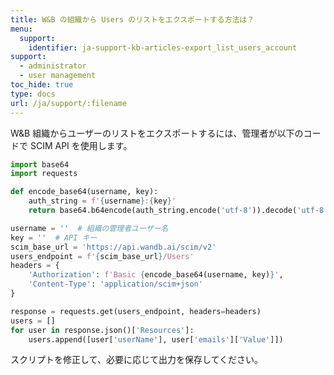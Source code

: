 ---
title: W&B の組織から Users のリストをエクスポートする方法は？
menu:
  support:
    identifier: ja-support-kb-articles-export_list_users_account
support:
  - administrator
  - user management
toc_hide: true
type: docs
url: /ja/support/:filename
---
W&B 組織からユーザーのリストをエクスポートするには、管理者が以下のコードで SCIM API を使用します。

```python
import base64
import requests

def encode_base64(username, key):
    auth_string = f'{username}:{key}'
    return base64.b64encode(auth_string.encode('utf-8')).decode('utf-8')

username = ''  # 組織の管理者ユーザー名
key = ''  # API キー
scim_base_url = 'https://api.wandb.ai/scim/v2'
users_endpoint = f'{scim_base_url}/Users'
headers = {
    'Authorization': f'Basic {encode_base64(username, key)}',
    'Content-Type': 'application/scim+json'
}

response = requests.get(users_endpoint, headers=headers)
users = []
for user in response.json()['Resources']:
    users.append([user['userName'], user['emails']['Value']])
```

スクリプトを修正して、必要に応じて出力を保存してください。